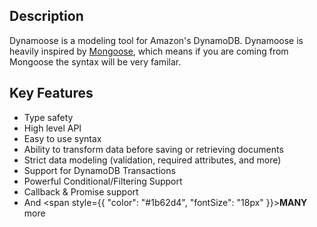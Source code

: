## Description

Dynamoose is a modeling tool for Amazon's DynamoDB. Dynamoose is heavily inspired by [Mongoose](https://mongoosejs.com/), which means if you are coming from Mongoose the syntax will be very familar.

## Key Features

- Type safety
- High level API
- Easy to use syntax
- Ability to transform data before saving or retrieving documents
- Strict data modeling (validation, required attributes, and more)
- Support for DynamoDB Transactions
- Powerful Conditional/Filtering Support
- Callback & Promise support
- And <span style={{ "color": "#1b62d4", "fontSize": "18px" }}>**MANY**</span> more

